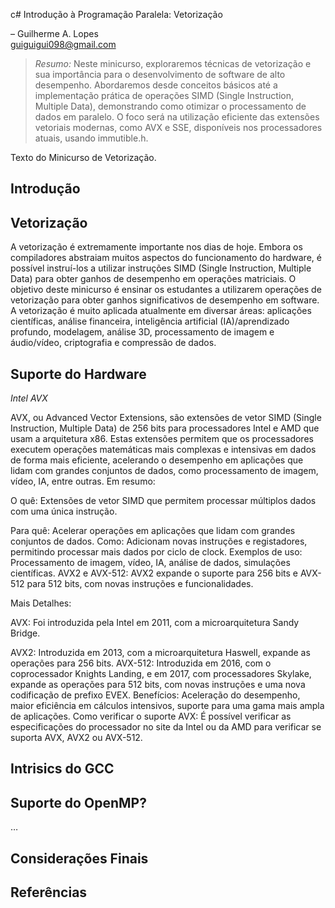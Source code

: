 c# Introdução à Programação Paralela: Vetorização

-- Guilherme A. Lopes <br>
<guiguigui098@gmail.com>

> _Resumo:_
Neste minicurso, exploraremos técnicas de vetorização e sua importância para o desenvolvimento de software de alto desempenho. Abordaremos desde conceitos básicos até a implementação prática de operações SIMD (Single Instruction, Multiple Data), demonstrando como otimizar o processamento de dados em paralelo. O foco será na utilização eficiente das extensões vetoriais modernas, como AVX e SSE, disponíveis nos processadores atuais, usando immutible.h.

Texto do Minicurso de Vetorização.

##  Introdução {#sec-vet-intro}

## Vetorização

A vetorização é extremamente importante nos dias de hoje. Embora os compiladores abstraiam muitos aspectos do funcionamento do hardware, é possível instruí-los a utilizar instruções SIMD (Single Instruction, Multiple Data) para obter ganhos de desempenho em operações matriciais.
O objetivo deste minicurso é ensinar os estudantes a utilizarem operações de vetorização para obter ganhos significativos de desempenho em software. A vetorização é muito aplicada atualmente em diversar áreas: aplicações  científicas, análise financeira, inteligência artificial (IA)/aprendizado profundo, modelagem, análise 3D, processamento de imagem e áudio/vídeo, criptografia e compressão de dados.

## Suporte do Hardware

_Intel AVX_

AVX, ou Advanced Vector Extensions, são extensões de vetor SIMD (Single Instruction, Multiple Data) de 256 bits para processadores Intel e AMD que usam a arquitetura x86. Estas extensões permitem que os processadores executem operações matemáticas mais complexas e intensivas em dados de forma mais eficiente, acelerando o desempenho em aplicações que lidam com grandes conjuntos de dados, como processamento de imagem, vídeo, IA, entre outras.
Em resumo:

O quê:
Extensões de vetor SIMD que permitem processar múltiplos dados com uma única instrução.

Para quê:
Acelerar operações em aplicações que lidam com grandes conjuntos de dados.
Como:
Adicionam novas instruções e registadores, permitindo processar mais dados por ciclo de clock.
Exemplos de uso:
Processamento de imagem, vídeo, IA, análise de dados, simulações científicas.
AVX2 e AVX-512:
AVX2 expande o suporte para 256 bits e AVX-512 para 512 bits, com novas instruções e funcionalidades.

Mais Detalhes:

AVX:
Foi introduzida pela Intel em 2011, com a microarquitetura Sandy Bridge.

AVX2:
Introduzida em 2013, com a microarquitetura Haswell, expande as operações para 256 bits.
AVX-512:
Introduzida em 2016, com o coprocessador Knights Landing, e em 2017, com processadores Skylake, expande as operações para 512 bits, com novas instruções e uma nova codificação de prefixo EVEX.
Benefícios:
Aceleração do desempenho, maior eficiência em cálculos intensivos, suporte para uma gama mais ampla de aplicações.
Como verificar o suporte AVX:
É possível verificar as especificações do processador no site da Intel ou da AMD para verificar se suporta AVX, AVX2 ou AVX-512.



## Intrisics do GCC

## Suporte do OpenMP?

...

## Considerações Finais {#sec-vet-consid-finais}

## Referências

::: {#refs}
:::